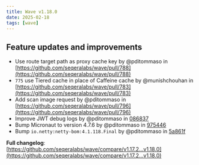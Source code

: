 ```yaml
---
title: Wave v1.18.0
date: 2025-02-18
tags: [wave]
---
```


## Feature updates and improvements

* Use route target path as proxy cache key by @pditommaso in [https://github.com/seqeralabs/wave/pull/788](https://github.com/seqeralabs/wave/pull/788)
* `775` use Tiered cache in place of Caffeine cache by @munishchouhan in [https://github.com/seqeralabs/wave/pull/783](https://github.com/seqeralabs/wave/pull/783)
* Add scan image request by @pditommaso in [https://github.com/seqeralabs/wave/pull/796](https://github.com/seqeralabs/wave/pull/796)
* Improve JWT debug logs by @pditommaso in [086837](https://github.com/seqeralabs/wave/commit/086837e96b33448ba6a8b6a7d924078dbcfaf695)
* Bump Micronaut to version 4.7.6 by @pditommaso in [975446](https://github.com/seqeralabs/wave/commit/97544609b6b60b335af1f40831eec21ed4b9bb11)
* Bump `io.netty:netty-bom:4.1.118.Final` by @pditommaso in [5a861f](https://github.com/seqeralabs/wave/commit/5a861f51f4a56766b0c3cf5f4afb1103b80295d3)

**Full changelog**: [https://github.com/seqeralabs/wave/compare/v1.17.2...v1.18.0](https://github.com/seqeralabs/wave/compare/v1.17.2...v1.18.0)

